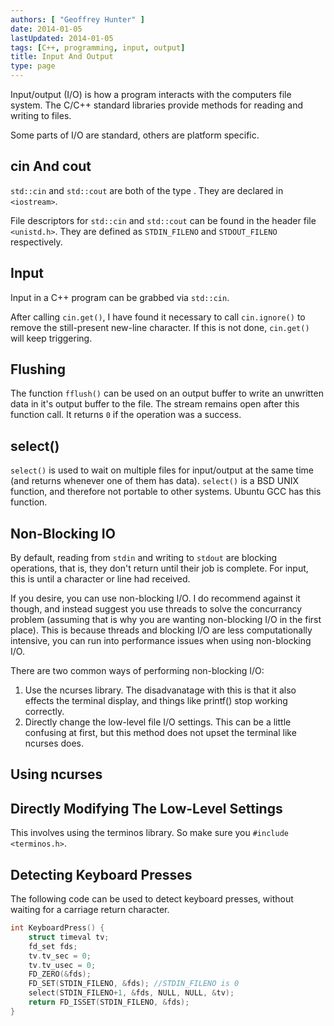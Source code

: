 ```yaml
---
authors: [ "Geoffrey Hunter" ]
date: 2014-01-05
lastUpdated: 2014-01-05
tags: [C++, programming, input, output]
title: Input And Output
type: page
---
```


Input/output (I/O) is how a program interacts with the computers file system. The C/C++ standard libraries provide methods for reading and writing to files.

Some parts of I/O are standard, others are platform specific.

## cin And cout

`std::cin` and `std::cout` are both of the type . They are declared in `<iostream>`.

File descriptors for `std::cin` and `std::cout` can be found in the header file `<unistd.h>`. They are defined as `STDIN_FILENO` and `STDOUT_FILENO` respectively.

## Input

Input in a C++ program can be grabbed via `std::cin`.

After calling `cin.get()`, I have found it necessary to call `cin.ignore()` to remove the still-present new-line character. If this is not done, `cin.get()` will keep triggering.

## Flushing

The function `fflush()` can be used on an output buffer to write an unwritten data in it's output buffer to the file. The stream remains open after this function call. It returns `0` if the operation was a success.

## select()

`select()` is used to wait on multiple files for input/output at the same time (and returns whenever one of them has data). `select()` is a BSD UNIX function, and therefore not portable to other systems. Ubuntu GCC has this function.

## Non-Blocking IO

By default, reading from `stdin` and writing to `stdout` are blocking operations, that is, they don't return until their job is complete. For input, this is until a character or line had received.

If you desire, you can use non-blocking I/O. I do recommend against it though, and instead suggest you use threads to solve the concurrancy problem (assuming that is why you are wanting non-blocking I/O in the first place). This is because threads and blocking I/O are less computationally intensive, you can run into performance issues when using non-blocking I/O.

There are two common ways of performing non-blocking I/O:

1. Use the ncurses library. The disadvanatage with this is that it also effects the terminal display, and things like printf() stop working correctly.
2. Directly change the low-level file I/O settings. This can be a little confusing at first, but this method does not upset the terminal like ncurses does.

## Using ncurses

## Directly Modifying The Low-Level Settings

This involves using the terminos library. So make sure you `#include <terminos.h>`.

## Detecting Keyboard Presses

The following code can be used to detect keyboard presses, without waiting for a carriage return character.

```c++
int KeyboardPress() {
	struct timeval tv;
	fd_set fds;
	tv.tv_sec = 0;
	tv.tv_usec = 0;
	FD_ZERO(&fds);
	FD_SET(STDIN_FILENO, &fds); //STDIN_FILENO is 0
	select(STDIN_FILENO+1, &fds, NULL, NULL, &tv);
	return FD_ISSET(STDIN_FILENO, &fds);
}
```
